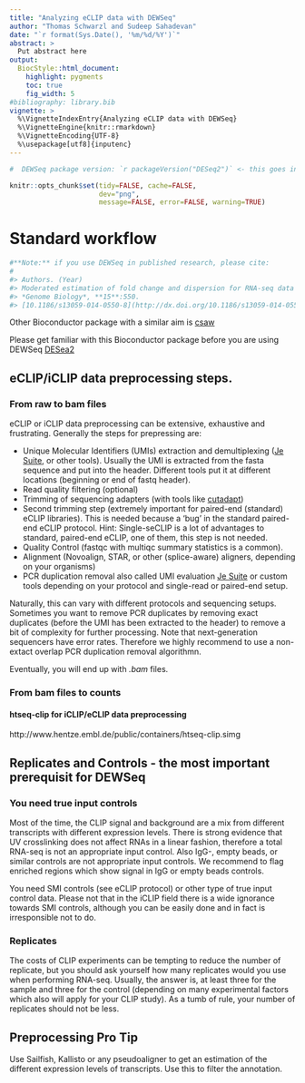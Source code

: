 ```yaml
---
title: "Analyzing eCLIP data with DEWSeq"
author: "Thomas Schwarzl and Sudeep Sahadevan"
date: "`r format(Sys.Date(), '%m/%d/%Y')`"
abstract: >
  Put abstract here
output:
  BiocStyle::html_document:
    highlight: pygments
    toc: true
    fig_width: 5
#bibliography: library.bib
vignette: >
  %\VignetteIndexEntry{Analyzing eCLIP data with DEWSeq}
  %\VignetteEngine{knitr::rmarkdown}
  %\VignetteEncoding{UTF-8}
  %\usepackage[utf8]{inputenc}
---
```


```r
#  DEWSeq package version: `r packageVersion("DESeq2")` <- this goes into abstract

knitr::opts_chunk$set(tidy=FALSE, cache=FALSE,
                      dev="png",
                      message=FALSE, error=FALSE, warning=TRUE)
```	


# Standard workflow

```r
#**Note:** if you use DEWSeq in published research, please cite:
#
#> Authors. (Year)
#> Moderated estimation of fold change and dispersion for RNA-seq data with DESeq2.
#> *Genome Biology*, **15**:550.
#> [10.1186/s13059-014-0550-8](http://dx.doi.org/10.1186/s13059-014-0550-8)
```

Other Bioconductor package with a similar aim is
[csaw](http://bioconductor.org/packages/csaw)

Please get familiar with this Bioconductor package before you are using DEWSeq
[DESea2](http://bioconductor.org/packages/DESeq2)


## eCLIP/iCLIP data preprocessing steps.

### From raw to bam files

eCLIP or iCLIP data preprocessing can be extensive, exhaustive and frustrating. 
Generally the steps for prepressing are:


* Unique Molecular Identifiers (UMIs) extraction and demultiplexing
  ([Je Suite](https://gbcs.embl.de/portal/tiki-index.php?page=Je), or other
  tools). Usually the UMI is extracted from the fasta sequence and put into
  the header. Different tools put it at different locations (beginning or
  end of fastq header).
* Read quality filtering (optional)
* Trimming of sequencing adapters (with tools like
  [cutadapt](https://cutadapt.readthedocs.io))
* Second trimming step (extremely important for paired-end (standard) eCLIP
  libraries). This is needed because a 'bug' in the standard paired-end eCLIP
  protocol. Hint: Single-seCLIP is a lot of advantages to standard, paired-end
  eCLIP, one of them, this step is not needed.
* Quality Control (fastqc with multiqc summary statistics is a common).
* Alignment (Novoalign, STAR, or other (splice-aware) aligners, depending
  on your organisms)
* PCR duplication removal also called UMI evaluation
  [Je Suite](https://gbcs.embl.de/portal/tiki-index.php?page=Je) or 
  custom tools depending on your protocol and single-read or paired-end setup.

Naturally, this can vary with different protocols and sequencing setups. 
Sometimes you want to remove PCR duplicates by removing exact duplicates
(before the UMI has been extracted to the header) to remove a bit of 
complexity for further processing. Note that next-generation sequencers 
have error rates. Therefore we highly recommend to use a non-extact overlap 
PCR duplication removal algorithmn.

Eventually, you will end up with *.bam* files.

### From bam files to counts 

#### htseq-clip for iCLIP/eCLIP data preprocessing


http://www.hentze.embl.de/public/containers/htseq-clip.simg


## Replicates and Controls - the most important prerequisit for DEWSeq


### You need true input controls

Most of the time, the CLIP signal and background are a mix from different
transcripts with different expression levels. There is strong
evidence that UV crosslinking does not affect RNAs in a linear fashion, 
therefore a total RNA-seq is not an appropriate input control. Also IgG-,
empty beads, or similar controls are not appropriate input controls. 
We recommend to flag enriched regions which show signal in IgG or empty
beads controls. 

You need SMI controls (see eCLIP protocol) or other type of true input
control data. Please not that in the iCLIP field there is a wide 
ignorance towards SMI controls, although you can be easily done and
in fact is irresponsible not to do. 

### Replicates

The costs of CLIP experiments can be tempting to reduce the number of 
replicate, but you should ask yourself how many replicates would you
use when performing RNA-seq. Usually, the answer is, at least three
for the sample and three for the control (depending on many experimental
factors which also will apply for your CLIP study). As a tumb of rule, 
your number of replicates should not be less.


## Preprocessing Pro Tip

Use Sailfish, Kallisto or any pseudoaligner to get an estimation of
the different expression levels of transcripts. Use this to filter the
annotation. 












